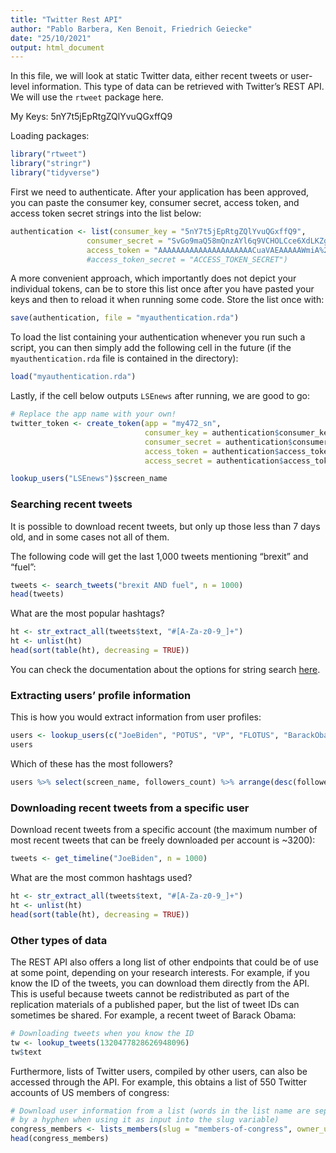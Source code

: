 ```yaml
---
title: "Twitter Rest API"
author: "Pablo Barbera, Ken Benoit, Friedrich Geiecke"
date: "25/10/2021"
output: html_document
---
```


In this file, we will look at static Twitter data, either recent tweets or user-level information. This type of data can be retrieved with Twitter's REST API. We will use the `rtweet` package here.

My Keys:
5nY7t5jEpRtgZQlYvuQGxffQ9


Loading packages:

```r
library("rtweet")
library("stringr")
library("tidyverse")
```

First we need to authenticate. After your application has been approved, you can paste the consumer key, consumer secret, access token, and access token secret strings into the list below:

```r
authentication <- list(consumer_key = "5nY7t5jEpRtgZQlYvuQGxffQ9",
                 consumer_secret = "SvGo9maQ58mQnzAYl6q9VCHOLCce6XdLKZgyNdfA5e8GQaxdOf",
                 access_token = "AAAAAAAAAAAAAAAAAAAAACuaVAEAAAAAWmiA%2BPFzW7g93biQeZPgoLKxQEY%3DdQNxwwSbWROSvVfFIkzToDLatcW8TeoXrg9ZOIXcc7loKtn2P5")
                 #access_token_secret = "ACCESS_TOKEN_SECRET")
```

A more convenient approach, which importantly does not depict your individual tokens, can be to store this list once after you have pasted your keys and then to reload it when running some code. Store the list once with:

```r
save(authentication, file = "myauthentication.rda")
```

To load the list containing your authentication whenever you run such a script, you can then simply add the following cell in the future (if the `myauthentication.rda` file is contained in the directory):

```r
load("myauthentication.rda")
```

Lastly, if the cell below outputs `LSEnews` after running, we are good to go:

```r
# Replace the app name with your own!
twitter_token <- create_token(app = "my472_sn", 
                              consumer_key = authentication$consumer_key,
                              consumer_secret = authentication$consumer_secret,
                              access_token = authentication$access_token,
                              access_secret = authentication$access_token_secret)

lookup_users("LSEnews")$screen_name
```

### Searching recent tweets

It is possible to download recent tweets, but only up those less than 7 days old, and in some cases not all of them.

The following code will get the last 1,000 tweets mentioning "brexit" and "fuel":

```r
tweets <- search_tweets("brexit AND fuel", n = 1000)
head(tweets)
```

What are the most popular hashtags?

```r
ht <- str_extract_all(tweets$text, "#[A-Za-z0-9_]+")
ht <- unlist(ht)
head(sort(table(ht), decreasing = TRUE))
```

You can check the documentation about the options for string search [here](https://dev.twitter.com/rest/public/search).

### Extracting users' profile information

This is how you would extract information from user profiles:

```r
users <- lookup_users(c("JoeBiden", "POTUS", "VP", "FLOTUS", "BarackObama"))
users
```

Which of these has the most followers?

```r
users %>% select(screen_name, followers_count) %>% arrange(desc(followers_count))
```

### Downloading recent tweets from a specific user

Download recent tweets from a specific account (the maximum number of most recent tweets that can be freely downloaded per account is ~3200):

```r
tweets <- get_timeline("JoeBiden", n = 1000)
```

What are the most common hashtags used?

```r
ht <- str_extract_all(tweets$text, "#[A-Za-z0-9_]+")
ht <- unlist(ht)
head(sort(table(ht), decreasing = TRUE))
```

### Other types of data

The REST API also offers a long list of other endpoints that could be of use at some point, depending on your research interests. For example, if you know the ID of the tweets, you can download them directly from the API. This is useful because tweets cannot be redistributed as part of the replication materials of a published paper, but the list of tweet IDs can sometimes be shared. For example, a recent tweet of Barack Obama:

```r
# Downloading tweets when you know the ID
tw <- lookup_tweets(1320477828626948096)
tw$text
```

Furthermore, lists of Twitter users, compiled by other users, can also be accessed through the API. For example, this obtains a list of 550 Twitter accounts of US members of congress:

```r
# Download user information from a list (words in the list name are separated
# by a hyphen when using it as input into the slug variable)
congress_members <- lists_members(slug = "members-of-congress", owner_user = "cspan")
head(congress_members)
```
